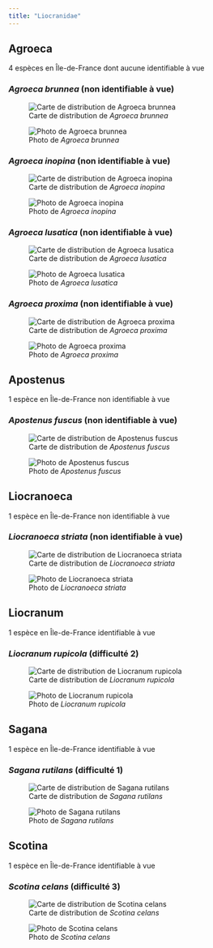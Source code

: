 ```yaml
---
title: "Liocranidae"
---
```




## Agroeca

4 espèces en Île-de-France dont aucune identifiable à vue



### *Agroeca brunnea* (non identifiable à vue)

![Carte de distribution de *Agroeca brunnea*](https://asfra.fr/Site/User_pages/Atlas/LR_ASFRA_Liocranidae_Agroeca%20brunnea_2022-03-10.jpeg)

![Photo de *Agroeca brunnea*](chemin/vers/photo.jpg)



### *Agroeca inopina* (non identifiable à vue)

![Carte de distribution de *Agroeca inopina*](https://asfra.fr/Site/User_pages/Atlas/LR_ASFRA_Liocranidae_Agroeca%20inopina_2022-03-10.jpeg)

![Photo de *Agroeca inopina*](chemin/vers/photo.jpg)



### *Agroeca lusatica* (non identifiable à vue)

![Carte de distribution de *Agroeca lusatica*](https://asfra.fr/Site/User_pages/Atlas/LR_ASFRA_Liocranidae_Agroeca%20lusatica_2022-03-10.jpeg)

![Photo de *Agroeca lusatica*](chemin/vers/photo.jpg)



### *Agroeca proxima* (non identifiable à vue)

![Carte de distribution de *Agroeca proxima*](https://asfra.fr/Site/User_pages/Atlas/LR_ASFRA_Liocranidae_Agroeca%20proxima_2022-03-10.jpeg)

![Photo de *Agroeca proxima*](chemin/vers/photo.jpg)



## Apostenus

1 espèce en Île-de-France non identifiable à vue



### *Apostenus fuscus* (non identifiable à vue)

![Carte de distribution de *Apostenus fuscus*](https://asfra.fr/Site/User_pages/Atlas/LR_ASFRA_Liocranidae_Apostenus%20fuscus_2022-03-10.jpeg)

![Photo de *Apostenus fuscus*](chemin/vers/photo.jpg)



## Liocranoeca

1 espèce en Île-de-France non identifiable à vue



### *Liocranoeca striata* (non identifiable à vue)

![Carte de distribution de *Liocranoeca striata*](https://asfra.fr/Site/User_pages/Atlas/LR_ASFRA_Liocranidae_Liocranoeca%20striata_2022-03-10.jpeg)

![Photo de *Liocranoeca striata*](chemin/vers/photo.jpg)



## Liocranum

1 espèce en Île-de-France identifiable à vue



### *Liocranum rupicola* (difficulté 2)

![Carte de distribution de *Liocranum rupicola*](https://asfra.fr/Site/User_pages/Atlas/LR_ASFRA_Liocranidae_Liocranum%20rupicola_2022-03-10.jpeg)

![Photo de *Liocranum rupicola*](chemin/vers/photo.jpg)



## Sagana

1 espèce en Île-de-France identifiable à vue



### *Sagana rutilans* (difficulté 1)

![Carte de distribution de *Sagana rutilans*](https://asfra.fr/Site/User_pages/Atlas/LR_ASFRA_Liocranidae_Sagana%20rutilans_2022-03-10.jpeg)

![Photo de *Sagana rutilans*](chemin/vers/photo.jpg)



## Scotina

1 espèce en Île-de-France identifiable à vue



### *Scotina celans* (difficulté 3)

![Carte de distribution de *Scotina celans*](https://asfra.fr/Site/User_pages/Atlas/LR_ASFRA_Liocranidae_Scotina%20celans_2022-03-10.jpeg)

![Photo de *Scotina celans*](chemin/vers/photo.jpg)



